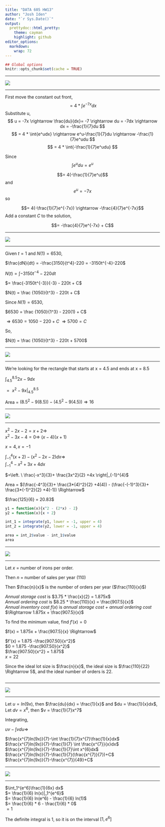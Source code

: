 ```yaml
---
title: "DATA 605 HW13"
author: "Josh Iden"
date: "`r Sys.Date()`"
output:
  prettydoc::html_pretty:
    theme: cayman
    highlight: github
editor_options: 
  markdown: 
    wrap: 72
---
```


```r
## Global options
knitr::opts_chunk$set(cache = TRUE)
```

------------------------------------------------------------------------

![](/Users/joshiden/Documents/Classes/CUNY%20SPS/Fall%202022/DATA%20605%20/HW/DATA-605/HW/HW13/q1.png)

------------------------------------------------------------------------

First move the constant out front, $$
= 4 * \int{e^{-7x}dx}
$$ Substitute u, $$
u = -7x \rightarrow \frac{du}{dx}= -7 \rightarrow du = -7dx \rightarrow dx = -\frac{1}{7}du
$$ $$
= 4 * \int{e^udx} \rightarrow e^u-\frac{1}{7}du \rightarrow -\frac{1}{7}e^udu
$$ $$
= 4 * \int{-\frac{1}{7}e^udu}
$$

Since $$\int{e^udu} = e^u$$

$$= 4(-\frac{1}{7}e^u)$$ and $$e^u = -7x$$ so

$$= 4(-\frac{1}{7}e^{-7x}) \rightarrow -\frac{4}{7}e^{-7x}$$ Add a
constant $C$ to the solution,

$$= -\frac{4}{7}e^{-7x} + C$$

------------------------------------------------------------------------

![](/Users/joshiden/Documents/Classes/CUNY%20SPS/Fall%202022/DATA%20605%20/HW/DATA-605/HW/HW13/q2.png)

------------------------------------------------------------------------

Given $t = 1$ and $N(1) = 6530$,

$\frac{dN}{dt} = -\frac{3150}{t^4}-220 = -3150t^{-4}-220$

$N( t ) = \int{-3150t^{-4}-220 dt}$

$= \frac{-3150t^{-3}}{-3} - 220t + C$

$N(t) = \frac {1050}{t^3} - 220t + C$

Since $N(1) = 6530$,

$6530 = \frac {1050}{1^3} - 220(1) + C$

$\Rightarrow 6530 = 1050 - 220 + C$ $\Rightarrow 5700 = C$

So,

$N(t) = \frac {1050}{t^3} - 220t + 5700$

------------------------------------------------------------------------

![](/Users/joshiden/Documents/Classes/CUNY%20SPS/Fall%202022/DATA%20605%20/HW/DATA-605/HW/HW13/q3.png)

------------------------------------------------------------------------

We're looking for the rectangle that starts at x = 4.5 and ends at x =
8.5

$\int_{4.5}^{8.5} 2x - 9dx$

$=\left. \ {x^2} -9x \right|_{4.5}^{8.5}$

Area = $(8.5^2 - 9(8.5)) - (4.5^2 - 9(4.5)) \Rightarrow 16$

------------------------------------------------------------------------

![](/Users/joshiden/Documents/Classes/CUNY%20SPS/Fall%202022/DATA%20605%20/HW/DATA-605/HW/HW13/q4.png)

------------------------------------------------------------------------

$x^2 - 2x -2 = x + 2 \Rightarrow$\
$x^2 - 3x - 4 = 0 \Rightarrow$ $(x - 4)(x + 1)$

$x = 4, x = -1$

$\int_{-1}^{4} (x+2)-(x^2-2x-2)dx \Rightarrow$\
$\int_{-1}^{4} -x^2+3x+4dx$

$=\left. \ \frac{-x^3}{3}+ \frac{3x^2}{2} +4x \right|_{-1}^{4}$

Area =
$(\frac{-4^3}{3}+ \frac{3*(4)^2}{2} +4(4)) - (\frac{-(-1)^3}{3}+ \frac{3*(-1)^2}{2} +4(-1)) \Rightarrow$

$\frac{125}{6} = 20.83$

```r
y1 = function(x){x^2 - (2*x) - 2}
y2 = function(x){x + 2}

int_1 = integrate(y1, lower = -1, upper = 4)
int_2 = integrate(y2, lower = -1, upper = 4)

area = int_2$value - int_1$value
area
```

------------------------------------------------------------------------

![](/Users/joshiden/Documents/Classes/CUNY%20SPS/Fall%202022/DATA%20605%20/HW/DATA-605/HW/HW13/q5.png)

------------------------------------------------------------------------

Let $x$ = number of irons per order.

Then $n$ = number of sales per year (110)

Then $\frac{n}{x}$ is the number of orders per year ($\frac{110}{x}$)

*Annual storage cost* is $3.75 * \frac{x}{2} = 1.875x$\
*Annual ordering cost* is $8.25 * \frac{110}{x} = \frac{907.5}{x}$\
*Annual inventory cost* $f(x)$ is *annual storage cost + annual ordering
cost* $\Rightarrow 1.875x + \frac{907.5}{x}$

To find the minimum value, find $f'(x) = 0$

$f(x) = 1.875x + \frac{907.5}{x} \Rightarrow$

$f'(x) = 1.875 -\frac{907.50}{x^2}$\
$0 = 1.875 -\frac{907.50}{x^2}$\
$\frac{907.50}{x^2} = 1.875$\
$x = 22$

Since the ideal lot size is $\frac{n}{x}$, the ideal size is
$\frac{110}{22} \Rightarrow 5$, and the ideal number of orders is 22.

```r

```

------------------------------------------------------------------------

![](/Users/joshiden/Documents/Classes/CUNY%20SPS/Fall%202022/DATA%20605%20/HW/DATA-605/HW/HW13/q6.png)

------------------------------------------------------------------------

Let $u = ln(9x)$, then $\frac{du}{dx} = \frac{1}{x}$ and
$du = \frac{1}{x}dx$,\
Let $dv = x^6$, then $v = \frac{1}{7}x^7$

Integrating,

$uv-\int vdu \Rightarrow$

$\frac{x^{7}ln(9x)}{7}-\int \frac{1}{7}x^{7}\frac{1}{x}dx$\
$\frac{x^{7}ln(9x)}{7}-\frac{1}{7} \int \frac{x^{7}}{x}dx$\
$\frac{x^{7}ln(9x)}{7}-\frac{1}{7}\int x^{6}dx$  
$\frac{x^{7}ln(9x)}{7}-\frac{1}{7}(\frac{x^{7}}{7})+C$  
$\frac{x^{7}ln(9x)}{7}-\frac{x^{7}}{49}+C$

------------------------------------------------------------------------

![](/Users/joshiden/Documents/Classes/CUNY%20SPS/Fall%202022/DATA%20605%20/HW/DATA-605/HW/HW13/q7.png)

------------------------------------------------------------------------

$\int_1^{e^6}\frac{1}{6x} dx$  
$= \frac{1}{6} ln(x)|_1^{e^6}$  
$= \frac{1}{6} ln(e^6) - \frac{1}{6} ln(1)$  
$= \frac{1}{6} * 6 - \frac{1}{6} * 0$  
$= 1$

The definite integral is 1, so it is on the interval $[1, e^6]$